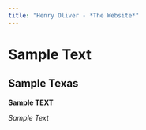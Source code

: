 ```yaml
---
title: "Henry Oliver - *The Website*"
---
```


# Sample Text

## Sample Texas

**Sample TEXT**

*Sample Text*

```r


```
